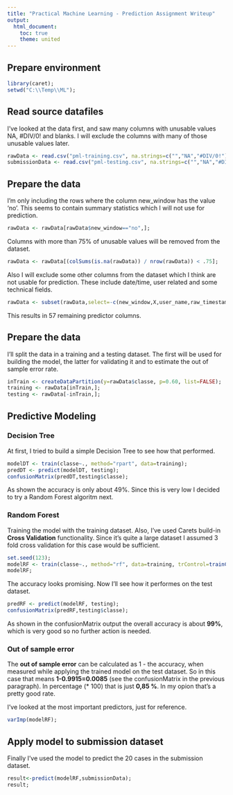 ```yaml
---
title: "Practical Machine Learning - Prediction Assignment Writeup"
output:
  html_document:
    toc: true
    theme: united
---
```


## Prepare environment

```r
library(caret);
setwd("C:\\Temp\\ML");
```


## Read source datafiles

I've looked at the data first, and saw many columns with unusable values NA, #DIV/0! and blanks. I will exclude the columns with many of those unusable values later.
```r
rawData <- read.csv("pml-training.csv", na.strings=c("","NA","#DIV/0!"));
submissionData <- read.csv("pml-testing.csv", na.strings=c("","NA","#DIV/0!"));
```


## Prepare the data

I'm only including the rows where the column new_window has the value 'no'. This seems to contain summary statistics which I will not use for prediction.
```r
rawData <- rawData[rawData$new_window=="no",];

```

Columns with more than 75% of unusable values will be removed from the dataset.
```r
rawData <- rawData[(colSums(is.na(rawData)) / nrow(rawData)) < .75];
```

Also I will exclude some other columns from the dataset which I think are not usable for prediction.
These include date/time, user related and some technical fields.
```r
rawData <- subset(rawData,select=-c(new_window,X,user_name,raw_timestamp_part_1,raw_timestamp_part_2,cvtd_timestamp,num_window));
```
This results in 57 remaining predictor columns.


## Prepare the data
I'll split the data in a training and a testing dataset. The first will be used for building the model, the latter for validating it and to estimate the out of sample error rate.
```r
inTrain <- createDataPartition(y=rawData$classe, p=0.60, list=FALSE);
training <- rawData[inTrain,];
testing <- rawData[-inTrain,];
```


## Predictive Modeling

### Decision Tree
At first, I tried to build a simple Decision Tree to see how that performed.
```r
modelDT <- train(classe~., method="rpart", data=training);
predDT <- predict(modelDT, testing);
confusionMatrix(predDT,testing$classe);
```
As shown the accuracy is only about 49%. Since this is very low I decided to try a Random Forest algoritm next.

### Random Forest
Training the model with the training dataset. Also, I've used Carets build-in **Cross Validation** functionality. Since it's quite a large dataset I assumed 3 fold cross validation for this case would be sufficient.
```r
set.seed(123);
modelRF <- train(classe~., method="rf", data=training, trControl=trainControl(method="cv",number=3));
modelRF;
```
The accuracy looks promising.
Now I'll see how it performes on the test dataset.
```r
predRF <- predict(modelRF, testing);
confusionMatrix(predRF,testing$classe);
```
As shown in the confusionMatrix output the overall accuracy is about **99%**, which is very good so no further action is needed.

### Out of sample error
The **out of sample error** can be calculated as 1 - the accuracy, when measured while applying the trained model on the test dataset.
So in this case that means **1-0.9915=0.0085** (see the confusionMatrix in the previous paragraph). In percentage (* 100) that is just **0,85 %**.
In my opion that's a pretty good rate.

I've looked at the most important predictors, just for reference.
```r
varImp(modelRF);
```


## Apply model to submission dataset
Finally I've used the model to predict the 20 cases in the submission dataset.
```r
result<-predict(modelRF,submissionData);
result;
```

